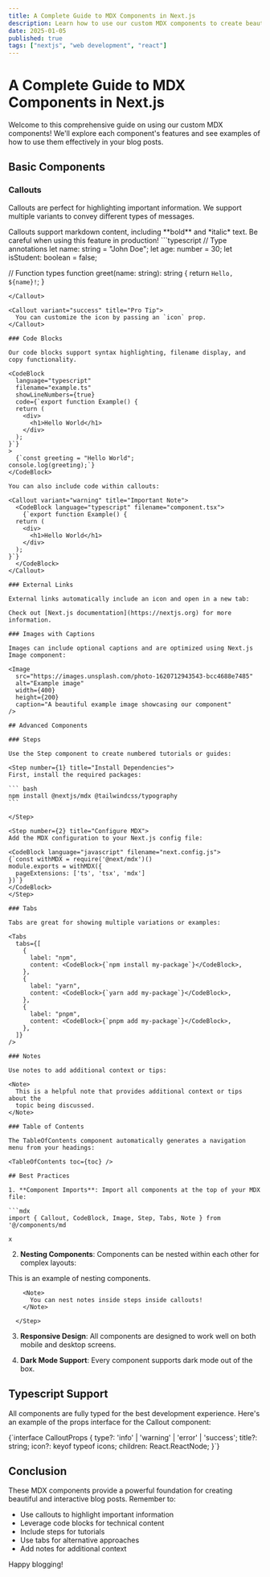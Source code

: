 ```yaml
---
title: A Complete Guide to MDX Components in Next.js
description: Learn how to use our custom MDX components to create beautiful and interactive blog posts
date: 2025-01-05
published: true
tags: ["nextjs", "web development", "react"]
---
```


# A Complete Guide to MDX Components in Next.js

Welcome to this comprehensive guide on using our custom MDX components! We'll explore each component's features and see examples of how to use them effectively in your blog posts.

## Basic Components

### Callouts

Callouts are perfect for highlighting important information. We support multiple variants to convey different types of messages.

<Callout variant="info" title="Did you know?">
  Callouts support markdown content, including **bold** and *italic* text.
</Callout>

<Callout variant="warning" title="Important Note">
  Be careful when using this feature in production!
</Callout>

<Callout variant="error" title="Common Mistake">
  ```typescript
// Type annotations
let name: string = "John Doe";
let age: number = 30;
let isStudent: boolean = false;

// Function types
function greet(name: string): string {
return `Hello, ${name}!`;
}

````
</Callout>

<Callout variant="success" title="Pro Tip">
  You can customize the icon by passing an `icon` prop.
</Callout>

### Code Blocks

Our code blocks support syntax highlighting, filename display, and copy functionality.

<CodeBlock
  language="typescript"
  filename="example.ts"
  showLineNumbers={true}
  code={`export function Example() {
  return (
    <div>
      <h1>Hello World</h1>
    </div>
  );
}`}
>
  {`const greeting = "Hello World";
console.log(greeting);`}
</CodeBlock>

You can also include code within callouts:

<Callout variant="warning" title="Important Note">
  <CodeBlock language="typescript" filename="component.tsx">
    {`export function Example() {
  return (
    <div>
      <h1>Hello World</h1>
    </div>
  );
}`}
  </CodeBlock>
</Callout>

### External Links

External links automatically include an icon and open in a new tab:

Check out [Next.js documentation](https://nextjs.org) for more information.

### Images with Captions

Images can include optional captions and are optimized using Next.js Image component:

<Image
  src="https://images.unsplash.com/photo-1620712943543-bcc4688e7485"
  alt="Example image"
  width={400}
  height={200}
  caption="A beautiful example image showcasing our component"
/>

## Advanced Components

### Steps

Use the Step component to create numbered tutorials or guides:

<Step number={1} title="Install Dependencies">
First, install the required packages:

``` bash
npm install @nextjs/mdx @tailwindcss/typography
```

</Step>

<Step number={2} title="Configure MDX">
Add the MDX configuration to your Next.js config file:

<CodeBlock language="javascript" filename="next.config.js">
{`const withMDX = require('@next/mdx')()
module.exports = withMDX({
  pageExtensions: ['ts', 'tsx', 'mdx']
})`}
</CodeBlock>
</Step>

### Tabs

Tabs are great for showing multiple variations or examples:

<Tabs
  tabs={[
    {
      label: "npm",
      content: <CodeBlock>{`npm install my-package`}</CodeBlock>,
    },
    {
      label: "yarn",
      content: <CodeBlock>{`yarn add my-package`}</CodeBlock>,
    },
    {
      label: "pnpm",
      content: <CodeBlock>{`pnpm add my-package`}</CodeBlock>,
    },
  ]}
/>

### Notes

Use notes to add additional context or tips:

<Note>
  This is a helpful note that provides additional context or tips about the
  topic being discussed.
</Note>

### Table of Contents

The TableOfContents component automatically generates a navigation menu from your headings:

<TableOfContents toc={toc} />

## Best Practices

1. **Component Imports**: Import all components at the top of your MDX file:

```mdx
import { Callout, CodeBlock, Image, Step, Tabs, Note } from '@/components/md

x
````

2.  **Nesting Components**: Components can be nested within each other for complex layouts:

   <Callout type="info" title="Nested Components">
  <Step number={1} title="Example Step">
    This is an example of nesting components.

        <Note>
          You can nest notes inside steps inside callouts!
        </Note>

      </Step>

</Callout>

3.  **Responsive Design**: All components are designed to work well on both mobile and desktop screens.

4.  **Dark Mode Support**: Every component supports dark mode out of the box.

## Typescript Support

All components are fully typed for the best development experience. Here's an example of the props interface for the Callout component:

<CodeBlock filename="types.ts" language="typescript">
  {`interface CalloutProps {
  type?: 'info' | 'warning' | 'error' | 'success';
  title?: string;
  icon?: keyof typeof icons;
  children: React.ReactNode;
}`}
</CodeBlock>

## Conclusion

These MDX components provide a powerful foundation for creating beautiful and interactive blog posts. Remember to:

- Use callouts to highlight important information
- Leverage code blocks for technical content
- Include steps for tutorials
- Use tabs for alternative approaches
- Add notes for additional context

Happy blogging!
